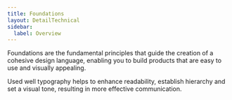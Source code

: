 ```yaml
---
title: Foundations
layout: DetailTechnical
sidebar:
  label: Overview
---
```


Foundations are the fundamental principles that guide the creation of a cohesive design language, enabling you to build products that are easy to use and visually appealing.

<OverviewCards>
  <OverviewCard
    title="Typography"
    url="./typography"
    footerText="Typography"
    keylineColor="purple"
    >
Used well typography helps to enhance readability, establish hierarchy and set a visual tone, resulting in more effective communication.

  </OverviewCard>
 
</OverviewCards>
